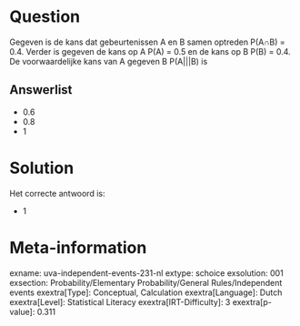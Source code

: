 Question
========

Gegeven is de kans dat gebeurtenissen A en B samen optreden P(A∩B) =
0.4. Verder is gegeven de kans op A P(A) = 0.5 en de kans op B P(B) =
0.4. De voorwaardelijke kans van A gegeven B P(A\|\|\|B) is


Answerlist
----------

* 0.6
* 0.8
* 1

Solution
========

Het correcte antwoord is: 

* 1

Meta-information
================
exname: uva-independent-events-231-nl
extype: schoice
exsolution: 001
exsection: Probability/Elementary Probability/General Rules/Independent events
exextra[Type]: Conceptual, Calculation
exextra[Language]: Dutch
exextra[Level]: Statistical Literacy
exextra[IRT-Difficulty]: 3
exextra[p-value]: 0.311
